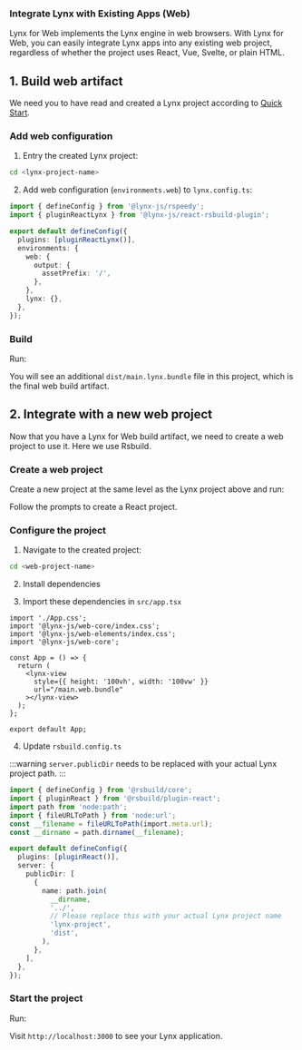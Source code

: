 ### Integrate Lynx with Existing Apps (Web)


<Info title="Lynx for Web">
  Lynx for Web implements the Lynx engine in web browsers. With Lynx for Web,
  you can easily integrate Lynx apps into any existing web project, regardless
  of whether the project uses React, Vue, Svelte, or plain HTML.
</Info>

## 1. Build web artifact

We need you to have read and created a Lynx project according to [Quick Start](guide/start/quick-start).

<Steps>

### Add web configuration

1. Entry the created Lynx project:

```bash
cd <lynx-project-name>
```

2. Add web configuration (`environments.web`) to `lynx.config.ts`:

```ts
import { defineConfig } from '@lynx-js/rspeedy';
import { pluginReactLynx } from '@lynx-js/react-rsbuild-plugin';

export default defineConfig({
  plugins: [pluginReactLynx()],
  environments: {
    web: {
      output: {
        assetPrefix: '/',
      },
    },
    lynx: {},
  },
});
```

### Build

Run:

<PackageManagerTabs command="run build" />

You will see an additional `dist/main.lynx.bundle` file in this project, which is the final web build artifact.

</Steps>

## 2. Integrate with a new web project

Now that you have a Lynx for Web build artifact, we need to create a web project to use it. Here we use Rsbuild.

<Steps>

### Create a web project

Create a new project at the same level as the Lynx project above and run:

<PackageManagerTabs command="create rsbuild@latest" />

Follow the prompts to create a React project.

### Configure the project

1. Navigate to the created project:

```bash
cd <web-project-name>
```

2. Install dependencies

<PackageManagerTabs command="install @lynx-js/web-core @lynx-js/web-elements" />

3. Import these dependencies in `src/app.tsx`

```tsx
import './App.css';
import '@lynx-js/web-core/index.css';
import '@lynx-js/web-elements/index.css';
import '@lynx-js/web-core';

const App = () => {
  return (
    <lynx-view
      style={{ height: '100vh', width: '100vw' }}
      url="/main.web.bundle"
    ></lynx-view>
  );
};

export default App;
```

4. Update `rsbuild.config.ts`

:::warning
`server.publicDir` needs to be replaced with your actual Lynx project path.
:::

```ts
import { defineConfig } from '@rsbuild/core';
import { pluginReact } from '@rsbuild/plugin-react';
import path from 'node:path';
import { fileURLToPath } from 'node:url';
const __filename = fileURLToPath(import.meta.url);
const __dirname = path.dirname(__filename);

export default defineConfig({
  plugins: [pluginReact()],
  server: {
    publicDir: [
      {
        name: path.join(
          __dirname,
          '../',
          // Please replace this with your actual Lynx project name
          'lynx-project',
          'dist',
        ),
      },
    ],
  },
});
```

### Start the project

Run:

<PackageManagerTabs command="run dev" />

Visit `http://localhost:3000` to see your Lynx application.

</Steps>
